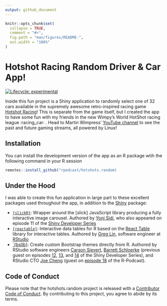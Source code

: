 ```yaml
---
output: github_document
---
```


<!-- README.md is generated from README.Rmd. Please edit that file -->

```r
knitr::opts_chunk$set(
  collapse = TRUE,
  comment = "#>",
  fig.path = "man/figures/README-",
  out.width = "100%"
)
```

# Hotshot Racing Random Driver & Car App!

<!-- badges: start -->
[![Lifecycle: experimental](https://img.shields.io/badge/lifecycle-experimental-orange.svg)](https://www.tidyverse.org/lifecycle/#experimental)
<!-- badges: end -->

Inside this fun project is a Shiny application to randomly select one of 32 cars available in the supremely awesome retro-inspired racing game [Hotshot Racing](https://www.curve-digital.com/en-us/games/featured/49/hotshot-racing)!  This is separate from the game itself, but I created the app to have some fun with my friends in the new Wimpy's World HotShot racing league :racing_car: .  Head to Martin Wimpress' [YouTube channel](https://www.youtube.com/channel/UC6D0aBP5pnWTGhQAvEmhUNw) to see the past and future gaming streams, all powered by Linux!

## Installation

You can install the development version of the app as an R package wtih the following command in your R session

``` r
remotes::install_github("rpodcast/hotshots.random)
```

## Under the Hood

I was able to create this fun application in large part to these excellent packages used throughout the app, in addition to the [Shiny](https://shiny.rstudio.com) package:

* [`{slickR}`](https://yonicd.github.io/slickR/): Wrapper around the [slick] JavaScript library producing a fully interactive image carousel. Authored by [Yoni Sidi](https://twitter.com/yoniceedee), who also appeared on episode 11 of the [Shiny Developer Series](https://shinydevseries.com/post/episode-11-sidi/)
* [`{reactable}`](https://glin.github.io/reactable/): Interactive data tables for R based on the [React Table](https://github.com/tannerlinsley/react-table) library for interactive tables. Authored by [Greg Lin](https://github.com/glin), software engineer at [RStudio](https://rstudio.com)
* [`{bslib}](https://rstudio.github.io/bslib/): Create custom Bootstrap themes directly from R. Authored by RStudio software engineers [Carson Sievert](https://twitter.com/cpsievert), [Barrett Schloerke](https://twitter.com/schloerke?lang=en) (previous guest on episodes [12](https://shinydevseries.com/post/episode-12-barrett1/), [13](https://shinydevseries.com/post/episode-13-barrett2/), and [14](https://shinydevseries.com/post/episode-14-barrett3/) of the Shiny Developer Series), and RStudio CTO [Joe Cheng](https://twitter.com/jcheng?lang=en) (guest on [episode 18](https://r-podcast.org/episode/018-interviews-with-the-rstudio-team/) of the R-Podcast).


## Code of Conduct

Please note that the hotshots.random project is released with a [Contributor Code of Conduct](https://contributor-covenant.org/version/2/0/CODE_OF_CONDUCT.html). By contributing to this project, you agree to abide by its terms.
